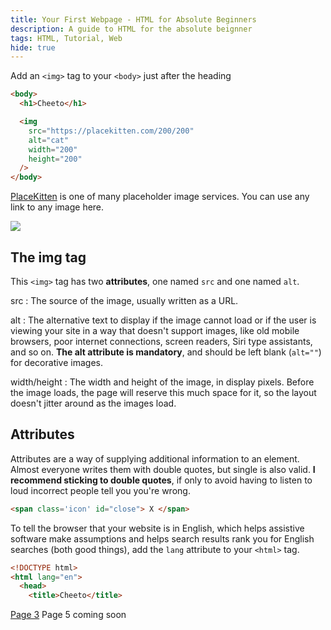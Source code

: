 ```yaml
---
title: Your First Webpage - HTML for Absolute Beginners
description: A guide to HTML for the absolute beignner
tags: HTML, Tutorial, Web
hide: true
---
```


Add an `<img>` tag to your `<body>` just after the heading

```html labeled filename[page.html]
<body>
  <h1>Cheeto</h1>

  <img
    src="https://placekitten.com/200/200"
    alt="cat"
    width="200"
    height="200"
  />
</body>
```

<SideNote>

[PlaceKitten](https://placekitten.com/) is one of many placeholder image services. You can use any link to any image here.

</SideNote>

![](/images/html-for-beginners-04_2021-06-24-17-59-13.png)

## The img tag

This `<img>` tag has two **attributes**, one named `src` and one named `alt`.

src
: The source of the image, usually written as a URL.

alt
: The alternative text to display if the image cannot load or if the user is viewing your site in a way that doesn't support images, like old mobile browsers, poor internet connections, screen readers, Siri type assistants, and so on. **The alt attribute is mandatory**, and should be left blank (`alt=""`) for decorative images.

width/height
: The width and height of the image, in display pixels. Before the image loads, the page will reserve this much space for it, so the layout doesn't jitter around as the images load.

## Attributes

Attributes are a way of supplying additional information to an element. Almost everyone writes them with double quotes, but single is also valid. **I recommend sticking to double quotes**, if only to avoid having to listen to loud incorrect people tell you you're wrong.

<!-- prettier-ignore-start  -->
```html
<span class='icon' id="close"> X </span>
```
<!-- prettier-ignore-end  -->

To tell the browser that your website is in English, which helps assistive software make assumptions and helps search results rank you for English searches (both good things), add the `lang` attribute to your `<html>` tag.

<!-- prettier-ignore-start  -->
```html numbered labeled filename[page.html] {2}
<!DOCTYPE html>
<html lang="en">
  <head>
    <title>Cheeto</title>
```
<!-- prettier-ignore-end  -->

[Page 3](./html-for-beginners-03)
Page 5 coming soon

<!-- [Page 5](./html-for-beginners-05 -->

